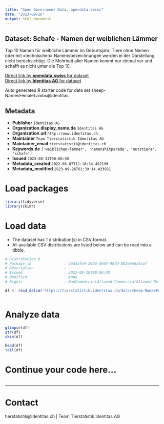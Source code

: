 ```yaml
---
title: "Open Government Data, opendata.swiss"
date: "2023-09-26"
output: html_document
---
```


## Dataset: Schafe - Namen der weiblichen Lämmer

Top 10 Namen für weibliche Lämmer im Geburtsjahr. Tiere ohne Namen oder mit «technischen» Namensbezeichnungen werden in der Darstellung nicht berücksichtigt. Die Mehrheit aller Namen kommt nur einmal vor und schafft es nicht unter die Top 10.

[Direct link by **opendata.swiss** for dataset](https://opendata.swiss/de/dataset/schafe-namen-der-weiblichen-lammer)<br>
[Direct link by **Identitas AG** for dataset](https://tierstatistik.identitas.ch/)

Auto generated R starter code for data set sheep-NamesFemaleLambs@identitas.

## Metadata

- **Publisher** `Identitas AG`
- **Organization.display_name.de** `Identitas AG`
- **Organization.url** `http://www.identitas.ch`
- **Maintainer** `Team Tierstatistik Identitas AG`
- **Maintainer_email** `tierstatistik@identitas.ch`
- **Keywords.de** `['weiblichen-lammer', 'namenshitparade', 'nutztiere', 'schafe']`
- **Issued** `2023-08-31T00:00:00`
- **Metadata_created** `2022-06-07T11:18:54.462199`
- **Metadata_modified** `2023-09-26T01:30:14.433981`


# Load packages

```r

library(tidyverse)
library(skimr)

```

# Load data

-   The dataset has 1 distribution(s) in CSV format.
-   All available CSV distributions are listed below and can be read into a tibble.

```r

# Distribution 0
# Package_id               : b3d3a7e9-20b3-4099-98dd-862e8e024aaf
# Description              : 
# Issued                   : 2023-09-20T00:00:00
# Modified                 : None
# Rights                   : NonCommercialAllowed-CommercialAllowed-ReferenceRequired

df <- read_delim('https://tierstatistik.identitas.ch/data/sheep-NamesFemaleLambs.csv')



```

# Analyze data

```r

glimpse(df)
str(df)
skim(df)

head(df)
tail(df)

```

# Continue your code here...

```r

```

------------------------------------------------------------------------

# Contact

tierstatistik@identitas.ch | Team Tierstatistik Identitas AG

